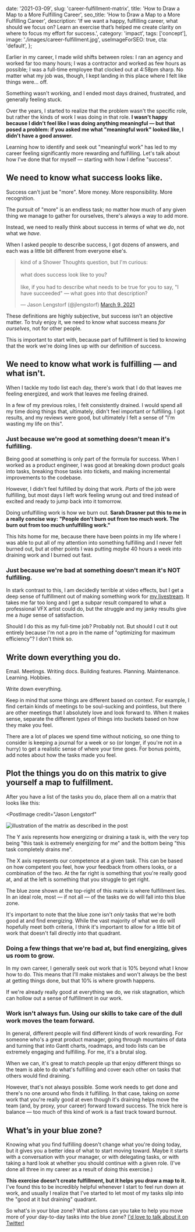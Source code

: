   date: '2021-03-09',
  slug: 'career-fulfillment-matrix',
  title: 'How to Draw a Map to a More Fulfilling Career',
  seo_title: 'How to Draw a Map to a More Fulfilling Career',
  description:
    'If we want a happy, fulfilling career, what should we focus on? Learn an exercise that’s helped me create clarity on where to focus my effort for success.',
  category: 'impact',
  tags: ['concept'],
  image: './images/career-fulfillment.jpg',
  useImageForSEO: true,
  cta: 'default',
};

Earlier in my career, I made wild shifts between roles: I ran an agency and worked far too many hours; I was a contractor and worked as few hours as possible; I was a full-time employee that clocked out at 4:58pm sharp. No matter what my job was, though, I kept landing in this place where I felt like things were... off.

Something wasn't working, and I ended most days drained, frustrated, and generally feeling stuck.

Over the years, I started to realize that the problem wasn't the specific role, but rather the kinds of work I was doing in that role. **I wasn't happy because I didn't feel like I was doing anything meaningful — but that posed a problem: if you asked me what "meaningful work" looked like, I didn't have a good answer.**

Learning how to identify and seek out "meaningful work" has led to my career feeling significantly more rewarding and fulfilling. Let's talk about how I've done that for myself — starting with how I define "success".

## We need to know what success looks like.

Success can't just be "more". More money. More responsibility. More recognition.

The pursuit of "more" is an endless task; no matter how much of any given thing we manage to gather for ourselves, there's always a way to add more.

Instead, we need to really think about success in terms of what we *do*, not what we *have*.

When I asked people to describe success, I got dozens of answers, and each was a little bit different from everyone else's.

<blockquote class="twitter-tweet" data-dnt="true"><p lang="en" dir="ltr">kind of a Shower Thoughts question, but I&#39;m curious:<br/><br/>what does success look like to you?<br/><br/>like, if you had to describe what needs to be true for you to say, &quot;I have succeeded&quot; — what goes into that description?</p>&mdash; Jason Lengstorf (@jlengstorf) <a href="https://twitter.com/jlengstorf/status/1369113349540093955?ref_src=twsrc%5Etfw">March 9, 2021</a></blockquote><script async src="https://platform.twitter.com/widgets.js" charset="utf-8"></script> 

These definitions are highly subjective, but success isn't an objective matter. To truly enjoy it, we need to know what success means *for ourselves*, not for other people.

This is important to start with, because part of fulfillment is tied to knowing that the work we're doing lines up with our definition of success.

## We need to know what work is fulfilling — and what isn't.

When I tackle my todo list each day, there's work that I do that leaves me feeling energized, and work that leaves me feeling drained.

In a few of my previous roles, I felt consistently drained. I would spend all my time doing things that, ultimately, didn't feel important or fulfilling. I got results, and my reviews were good, but ultimately I felt a sense of "I'm wasting my life on this".

### Just because we're good at something doesn't mean it's fulfilling.

Being good at something is only part of the formula for success. When I worked as a product engineer, I was good at breaking down product goals into tasks, breaking those tasks into tickets, and making incremental improvements to the codebase.

However, I didn't feel fulfilled by doing that work. *Parts* of the job were fulfilling, but most days I left work feeling wrung out and tired instead of excited and ready to jump back into it tomorrow.

Doing unfulfilling work is how we burn out. **Sarah Drasner put this to me in a really concise way: "People don't burn out from too much work. The burn out from too much unfulfilling work."**

This hits home for me, because there have been points in my life where I was able to put all of my attention into something fulfilling and I never felt burned out, but at other points I was putting *maybe* 40 hours a week into draining work and I burned out fast.

### Just because we're bad at something doesn't mean it's NOT fulfilling.

In stark contrast to this, I am decidedly terrible at video effects, but I get a deep sense of fulfillment out of making something work for [my livestream](https://www.learnwithjason.dev/). It takes me far too long and I get a subpar result compared to what a professional VFX artist could do, but the struggle and my janky results give me a *huge* sense of satisfaction.

Should I do this as my full-time job? Probably not. But should I cut it out entirely because I'm not a pro in the name of "optimizing for maximum efficiency"? I don't think so.

## Write down everything you do.

Email. Meetings. Writing docs. Building features. Planning. Maintenance. Learning. Hobbies.

Write down everything.

Keep in mind that some things are different based on context. For example, I find certain kinds of meetings to be soul-sucking and pointless, but there are other meetings that I absolutely love and look forward to. When it makes sense, separate the different *types* of things into buckets based on how they make you feel.

<PostAside>

There are a lot of places we spend time without noticing, so one thing to consider is keeping a journal for a week or so (or longer, if you're not in a hurry) to get a realistic sense of where your time goes. For bonus points, add notes about how the tasks made you feel.

</PostAside>

## Plot the things you do on this matrix to give yourself a map to fulfillment.

After you have a list of the tasks you do, place them all on a matrix that looks like this:

<PostImage
  credit="Jason Lengstorf"
>

  ![illustration of the matrix as described in the post](images/job-fulfillment-matrix.jpg)

</PostImage>

The Y axis represents how energizing or draining a task is, with the very top being "this task is extremely energizing for me" and the bottom being "this task completely drains me".

The X axis represents our competence at a given task. This can be based on how competent you feel, how your feedback from others looks, or a combination of the two. At the far right is something that you're really good at, and at the left is something that you struggle to get right.

The blue zone shown at the top-right of this matrix is where fulfillment lies. In an ideal role, most — if not all — of the tasks we do will fall into this blue zone.

It's important to note that the blue zone isn't *only* tasks that we're both good at and find energizing. While the vast majority of what we do will hopefully meet both criteria, I think it's important to allow for a little bit of work that doesn't fall directly into that quadrant.

### Doing a few things that we're bad at, but find energizing, gives us room to grow.

In my own career, I generally seek out work that is 10% beyond what I know how to do. This means that I'll make mistakes and won't always be the best at getting things done, but that 10% is where growth happens.

If we're already really good at everything we do, we risk stagnation, which can hollow out a sense of fulfillment in our work.

### Work isn't always fun. Using our skills to take care of the dull work moves the team forward.

In general, different people will find different kinds of work rewarding. For someone who's a great product manager, going through mountains of data and turning that into Gantt charts, roadmaps, and todo lists can be extremely engaging and fulfilling. For me, it's a brutal slog.

When we can, it's great to match people up that enjoy different things so the team is able to do what's fulfilling and cover each other on tasks that others would find draining.

However, that's not always possible. Some work needs to get done and there's no one around who finds it fulfilling. In that case, taking on *some* work that you're really good at even though it's draining helps move the team (and, by proxy, your career) forward toward success. The trick here is balance — too much of this kind of work is a fast track toward burnout.

## What’s in your blue zone?

Knowing what you find fulfilling doesn't change what you're doing today, but it gives you a better idea of what to start moving toward. Maybe it starts with a conversation with your manager, or with delegating tasks, or with taking a hard look at whether you should continue with a given role. (I've done all three in my career as a result of doing this exercise.)

**This exercise doesn't create fulfillment, but it helps you draw a map to it.** I've found this to be incredibly helpful whenever I start to feel run down at work, and usually I realize that I've started to let most of my tasks slip into the "good at it but draining" quadrant.

So what's in your blue zone? What actions can you take to help you move more of your day-to-day tasks into the blue zone? [I'd love to talk about it on Twitter!](https://twitter.com/compose/tweet?text=How%20to%20draw%20a%20map%20to%20a%20fulfilling%20career%20by%20@jlengstorf&url=https://www.jason.af/career-fulfillment-matrix/)
